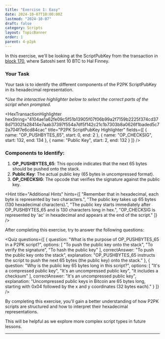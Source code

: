 ```yaml
---
title: "Exercise 1: Easy"
date: 2024-10-07T10:00:00Z
lastmod: "2024-10-07"
draft: false
category: Scripts
layout: TopicBanner
order: 1
parent: 4-p2pk
---
```


In this exercise, we'll be looking at the ScriptPubKey from the transaction in [block 170](https://mempool.space/tx/f4184fc596403b9d638783cf57adfe4c75c605f6356fbc91338530e9831e9e16), where Satoshi sent 10 BTC to Hal Finney.

### Your Task

Your task is to identify the different components of the P2PK ScriptPubKey in its hexadecimal representation.

\*_Use the interactive highlighter below to select the correct parts of the script when prompted._

<HexTransactionHighlighter
    hexString="4104ae1a62fe09c5f51b13905f07f06b99a2f7159b2225f374cd378d71302fa28414e7aab37397f554a7df5f142c21c1b7303b8a0626f1baded5c72a704f7e6cd84cac"
    title="P2PK ScriptPubKey Highlighter"
    fields={[
        { name: "OP_PUSHBYTES_65", start: 0, end: 2 },
        { name: "OP_CHECKSIG", start: 132, end: 134 },
        { name: "Public Key", start: 2, end: 132 }
    ]}
/>

### Components to Identify:

1. **OP_PUSHBYTES_65**: This opcode indicates that the next 65 bytes should be pushed onto the stack.
2. **Public Key**: The actual public key (65 bytes in uncompressed format).
3. **OP_CHECKSIG**: The opcode that verifies the signature against the public key.

<Hint
    title="Additional Hints"
    hints={[
        "Remember that in hexadecimal, each byte is represented by two characters.",
        "The public key takes up 65 bytes (130 hexadecimal characters).",
        "The public key starts immediately after OP_PUSHBYTES_65 and is 130 characters long in hex.",
        "OP_CHECKSIG is represented by 'ac' in hexadecimal and appears at the end of the script."
    ]}
/>

After completing this exercise, try to answer the following questions:

<Quiz
    questions={[
        {
            question:
                "What is the purpose of OP_PUSHBYTES_65 in a P2PK script?",
            options: [
                "To push the public key onto the stack",
                "To verify the signature",
                "To hash the public key"
            ],
            correctAnswer: "To push the public key onto the stack",
            explanation:
                "OP_PUSHBYTES_65 instructs the script to push the next 65 bytes (the public key) onto the stack."
        },
        {
            question: "Why is the public key 65 bytes long in this script?",
            options: [
                "It's a compressed public key",
                "It's an uncompressed public key",
                "It includes a checksum"
            ],
            correctAnswer: "It's an uncompressed public key",
            explanation:
                "Uncompressed public keys in Bitcoin are 65 bytes long, starting with 0x04 followed by the x and y coordinates (32 bytes each)."
        }
    ]}
/>

By completing this exercise, you'll gain a better understanding of how P2PK scripts are structured and how to interpret their hexadecimal representations.

This will be helpful as we explore more complex script types in future lessons.

---

<MailingListSignup />
